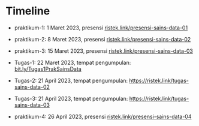 # Timeline

- praktikum-1: 1 Maret 2023, presensi [ristek.link/presensi-sains-data-01](https://ristek.link/presensi-sains-data-01)
- praktikum-2: 8 Maret 2023, presensi [ristek.link/presensi-sains-data-02](https://ristek.link/presensi-sains-data-02)
- praktikum-3: 15 Maret 2023, presensi [ristek.link/presensi-sains-data-03](https://ristek.link/presensi-sains-data-03)

- Tugas-1: 22 Maret 2023, tempat pengumpulan: [bit.ly/Tugas1PrakSainsData](bit.ly/Tugas1PrakSainsData)

- Tugas-2: 21 April 2023, tempat pengumpulan: [https://ristek.link/tugas-sains-data-02](https://ristek.link/tugas-sains-data-02)

- Tugas-3: 21 April 2023, tempat pengumpulan: [https://ristek.link/tugas-sains-data-03](https://ristek.link/tugas-sains-data-03)

- praktikum-4: 26 April 2023, presensi [ristek.link/presensi-sains-data-04](https://ristek.link/presensi-sains-data-04)
